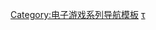 {{Navbox
| name = 傳送門系列
| title = 傳送門系列
| state = {{{state|autocollapse}}}
| image = [[File:Aperture Science.svg|80px|link=传送门系列]]
| bodyclass=hlist

| group1=主系列
| list1=
* [[傳送門]]
* [[傳送門2]]
* [[实验室 (游戏)|实验室]]
* {{tsl|en|Aperture Hand Lab|光圈人手實驗室}}
* {{tsl|en|Aperture Desk Job|光圈科學檢驗員}}

| group2=第三方模组／遊戲
| list2=
* [[传送门序曲]]
* [[傳送門故事：梅爾]]
* [[光圈凝膠]]
* {{tsl|en|Thinking with Time Machine|傳送門：時間機器}}
* {{tsl|en|Bridge Constructor Portal|橋梁工程師傳送門}}
* {{tsl|en|Portal Reloaded|傳送門：重載}}

| group3=[[傳送門系列角色列表|角色]]
| list3=
* {{tsl|en|Chell (Portal)|雪兒 (傳送門)|雪兒}}
* [[GLaDOS]]
* {{tsl|en|Wheatley (Portal)|惠特利}}
* {{tsl|en|Cave Johnson (Portal)|卡夫·強森}}

| group4=主题曲
| list4=
* [[仍然活着]]
* {{tsl|en|Music of Portal 2|传送门2的主题曲}}

| group5=相關條目
| list5=
* {{tsl|en|Aperture Science|光圈科技}}
* {{tsl|en|Narbacular Drop}}
* {{tsl|en|Tag: The Power of Paint|標籤：油漆的力量}}
* [[Potato Sack]]
* [[戰慄時空系列]]
* [[橘盒]]
* [[Mari0]]


}}<noinclude>
{{collapsible option}}

{{DEFAULTSORT:Portal}}
[[Category:电子游戏系列导航模板]]
[[Category:传送门系列|τ]]
</noinclude>